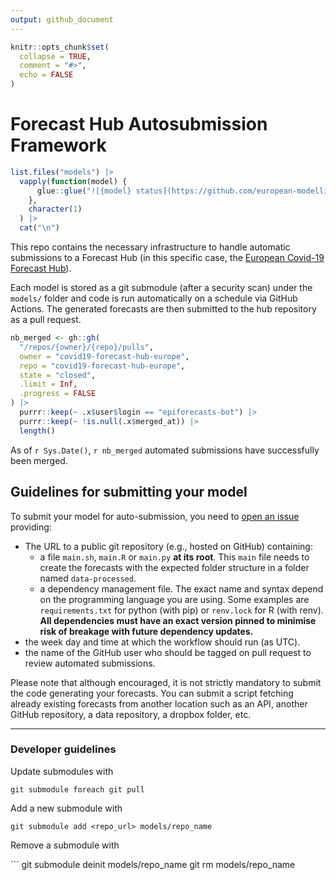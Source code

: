 ```yaml
---
output: github_document
---
```


<!-- README.md is generated from README.Rmd. Please edit that file -->

```r
knitr::opts_chunk$set(
  collapse = TRUE,
  comment = "#>",
  echo = FALSE
)
```

# Forecast Hub Autosubmission Framework

<!-- badges: start -->

```r
list.files("models") |>
  vapply(function(model) {
      glue::glue("![{model} status](https://github.com/european-modelling-hubs/covid19-forecast-hub-europe-submissions/workflows/{model}/badge.svg)") 
    },
    character(1)
  ) |>
  cat("\n")
```

<!-- badges: end -->

This repo contains the necessary infrastructure to handle automatic submissions
to a Forecast Hub (in this specific case, the [European Covid-19 Forecast
Hub](https://github.com/epiforecasts/covid19-forecast-hub-europe)).

Each model is stored as a git submodule (after a security scan) under the
`models/` folder and code is run automatically on a schedule via GitHub Actions.
The generated forecasts are then submitted to the hub repository as a pull
request.

```r
nb_merged <- gh::gh(
  "/repos/{owner}/{repo}/pulls", 
  owner = "covid19-forecast-hub-europe", 
  repo = "covid19-forecast-hub-europe", 
  state = "closed", 
  .limit = Inf,
  .progress = FALSE
) |> 
  purrr::keep(~ .x$user$login == "epiforecasts-bot") |> 
  purrr::keep(~ !is.null(.x$merged_at)) |> 
  length()
```

As of `r Sys.Date()`, `r nb_merged` automated submissions have successfully been
merged.

## Guidelines for submitting your model

To submit your model for auto-submission, you need to [open an
issue](https://github.com/epiforecasts/covid19-forecast-hub-europe-submissions/issues/new?template=new-model.md)
providing:

-   The URL to a public git repository (e.g., hosted on GitHub) containing:
    -   a file `main.sh`, `main.R` or `main.py` **at its root**. This `main`
        file needs to create the forecasts with the expected folder structure in
        a folder named `data-processed`.
    -   a dependency management file. The exact name and syntax depend on the
        programming language you are using. Some examples are `requirements.txt`
        for python (with pip) or `renv.lock` for R (with renv). **All
        dependencies must have an exact version pinned to minimise risk of
        breakage with future dependency updates.**
-   the week day and time at which the workflow should run (as UTC).
-   the name of the GitHub user who should be tagged on pull request to review
    automated submissions.

Please note that although encouraged, it is not strictly mandatory to submit the
code generating your forecasts. You can submit a script fetching already
existing forecasts from another location such as an API, another GitHub
repository, a data repository, a dropbox folder, etc.


---

### Developer guidelines

Update submodules with

```
git submodule foreach git pull

```

Add a new submodule with

```
git submodule add <repo_url> models/repo_name
```

Remove a submodule with

```
git submodule deinit models/repo_name
git rm models/repo_name